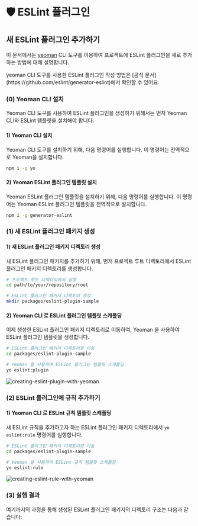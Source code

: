 
# 🛡 ESLint 플러그인

## 새 ESLint 플러그인 추가하기

이 문서에서는 [yeoman](https://yeoman.io/) CLI 도구를 이용하여 프로젝트에 ESLint 플러그인을 새로 추가하는 방법에 대해 설명합니다.

<Callout type="info">
  yeoman CLI 도구를 사용한 ESLint 플러그인 작성 방법은 [공식 문서](https://github.com/eslint/generator-eslint)에서 확인할 수 있어요.
</Callout>

### (0) Yeoman CLI 설치

Yeoman CLI 도구를 사용하여 ESLint 플러그인을 생성하기 위해서는 먼저 Yeoman CLI와 ESLint 템플릿을 설치해야 합니다.

#### 1) Yeoman CLI 설치

Yeoman CLI 도구를 설치하기 위해, 다음 명령어를 실행합니다. 이 명령어는 전역적으로 Yeoman을 설치합니다.

```bash
npm i -g yo
```

#### 2) Yeoman ESLint 플러그인 템플릿 설치

Yeoman ESLint 플러그인 템플릿을 설치하기 위해, 다음 명령어를 실행합니다. 이 명령어는 Yeoman ESLint 플러그인 템플릿을 전역적으로 설치합니다.

```bash
npm i -g generator-eslint
```

### (1) 새 ESLint 플러그인 패키지 생성

#### 1) 새 ESLint 플러그인 패키지 디렉토리 생성

새 ESLint 플러그인 패키지를 추가하기 위해, 먼저 프로젝트 루트 디렉토리에서 ESLint 플러그인 패키지 디렉토리를 생성합니다.

```bash
# 프로젝트 루트 디렉터리에서 실행
cd path/to/your/repository/root

# ESLint 플러그인 패키지 디렉토리 생성
mkdir packages/eslint-plugin-sample
```

#### 2) Yeoman CLI 로 ESLint 플러그인 템플릿 스캐폴딩

이제 생성한 ESLint 플러그인 패키지 디렉토리로 이동하여, Yeoman 을 사용하여 ESLint 플러그인 템플릿을 생성합니다.

```bash
# ESLint 플러그인 패키지 디렉토리로 이동
cd packages/eslint-plugin-sample

# Yeoman 을 사용하여 ESLint 플러그인 템플릿 스캐폴딩
yo eslint:plugin
```

![creating-eslint-plugin-with-yeoman](/assets/images/packages/eslint-plugin-sample/img-1.png)

### (2) ESLint 플러그인에 규칙 추가하기

#### 1) Yeoman CLI 로 ESLint 규칙 템플릿 스캐폴딩

새 ESLint 규칙을 추가하고자 하는 ESLint 플러그인 패키지 디렉토리에서 `yo eslint:rule` 명령어를 실행합니다.

```bash
# ESLint 플러그인 패키지 디렉토리로 이동
cd packages/eslint-plugin-sample

# Yeoman 을 사용하여 ESLint 규칙 템플릿 스캐폴딩
yo eslint:rule
```

![creating-eslint-rule-with-yeoman](/assets/images/packages/add-new-package/img-1.png)

### (3) 실행 결과

여기까지의 과정을 통해 생성된 ESLint 플러그인 패키지의 디렉토리 구조는 다음과 같습니다:

<FileTree>
  <FileTree.File name="package.json" />
  <FileTree.File name="README.md" />
  <FileTree.File name="eslint.config.mjs" />
  <FileTree.Folder name="docs" defaultOpen>
    <FileTree.Folder name="rules" defaultOpen>
      <FileTree.File name="rule-name.md" />
    </FileTree.Folder>
  </FileTree.Folder>
  <FileTree.Folder name="lib" defaultOpen>
    <FileTree.Folder name="rules" defaultOpen>
      <FileTree.File name="rule-name.js" />
    </FileTree.Folder>
  </FileTree.Folder>
  <FileTree.Folder name="tests" defaultOpen>
    <FileTree.Folder name="lib" defaultOpen>
      <FileTree.Folder name="rules" defaultOpen>
        <FileTree.File name="rule-name.js" />
      </FileTree.Folder>
    </FileTree.Folder>
  </FileTree.Folder>
</FileTree>
